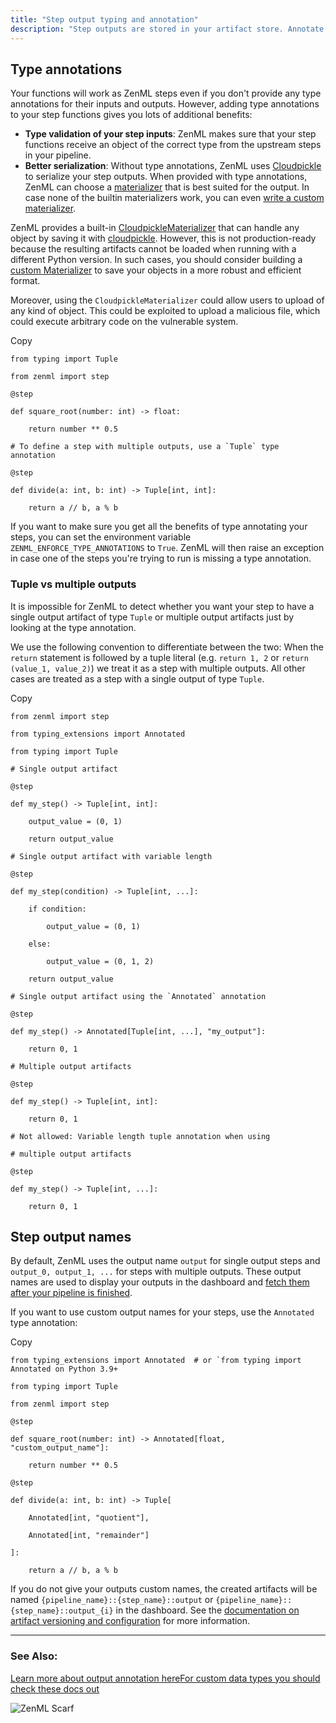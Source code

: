 ```yaml
---
title: "Step output typing and annotation"
description: "Step outputs are stored in your artifact store. Annotate and name them to make more explicit."
---
```


## Type annotations

Your functions will work as ZenML steps even if you don't provide any type annotations for their inputs and outputs. However, adding type annotations to your step functions gives you lots of additional benefits:

* **Type validation of your step inputs**: ZenML makes sure that your step functions receive an object of the correct type from the upstream steps in your pipeline.
* **Better serialization**: Without type annotations, ZenML uses [Cloudpickle](https://github.com/cloudpipe/cloudpickle) to serialize your step outputs. When provided with type annotations, ZenML can choose a [materializer](/getting-started/core-concepts#materializers) that is best suited for the output. In case none of the builtin materializers work, you can even [write a custom materializer](/how-to/handle-data-artifacts/handle-custom-data-types).

ZenML provides a built-in [CloudpickleMaterializer](https://sdkdocs.zenml.io/latest/core%5Fcode%5Fdocs/core-materializers/#zenml.materializers.cloudpickle%5Fmaterializer.CloudpickleMaterializer) that can handle any object by saving it with [cloudpickle](https://github.com/cloudpipe/cloudpickle). However, this is not production-ready because the resulting artifacts cannot be loaded when running with a different Python version. In such cases, you should consider building a [custom Materializer](/how-to/handle-data-artifacts/handle-custom-data-types#custom-materializers) to save your objects in a more robust and efficient format.

Moreover, using the `CloudpickleMaterializer` could allow users to upload of any kind of object. This could be exploited to upload a malicious file, which could execute arbitrary code on the vulnerable system.

Copy

```
from typing import Tuple

from zenml import step

@step

def square_root(number: int) -> float:

    return number ** 0.5

# To define a step with multiple outputs, use a `Tuple` type annotation

@step

def divide(a: int, b: int) -> Tuple[int, int]:

    return a // b, a % b
```

If you want to make sure you get all the benefits of type annotating your steps, you can set the environment variable `ZENML_ENFORCE_TYPE_ANNOTATIONS` to `True`. ZenML will then raise an exception in case one of the steps you're trying to run is missing a type annotation.

### Tuple vs multiple outputs

It is impossible for ZenML to detect whether you want your step to have a single output artifact of type `Tuple` or multiple output artifacts just by looking at the type annotation.

We use the following convention to differentiate between the two: When the `return` statement is followed by a tuple literal (e.g. `return 1, 2` or `return (value_1, value_2)`) we treat it as a step with multiple outputs. All other cases are treated as a step with a single output of type `Tuple`.

Copy

```
from zenml import step

from typing_extensions import Annotated

from typing import Tuple

# Single output artifact

@step

def my_step() -> Tuple[int, int]:

    output_value = (0, 1)

    return output_value

# Single output artifact with variable length

@step

def my_step(condition) -> Tuple[int, ...]:

    if condition:

        output_value = (0, 1)

    else:

        output_value = (0, 1, 2)

    return output_value

# Single output artifact using the `Annotated` annotation

@step

def my_step() -> Annotated[Tuple[int, ...], "my_output"]:

    return 0, 1

# Multiple output artifacts

@step

def my_step() -> Tuple[int, int]:

    return 0, 1

# Not allowed: Variable length tuple annotation when using

# multiple output artifacts

@step

def my_step() -> Tuple[int, ...]:

    return 0, 1
```

## Step output names

By default, ZenML uses the output name `output` for single output steps and `output_0, output_1, ...` for steps with multiple outputs. These output names are used to display your outputs in the dashboard and [fetch them after your pipeline is finished](/how-to/build-pipelines/fetching-pipelines).

If you want to use custom output names for your steps, use the `Annotated` type annotation:

Copy

```
from typing_extensions import Annotated  # or `from typing import Annotated on Python 3.9+

from typing import Tuple

from zenml import step

@step

def square_root(number: int) -> Annotated[float, "custom_output_name"]:

    return number ** 0.5

@step

def divide(a: int, b: int) -> Tuple[

    Annotated[int, "quotient"],

    Annotated[int, "remainder"]

]:

    return a // b, a % b
```

If you do not give your outputs custom names, the created artifacts will be named `{pipeline_name}::{step_name}::output` or `{pipeline_name}::{step_name}::output_{i}` in the dashboard. See the [documentation on artifact versioning and configuration](/user-guide/starter-guide/manage-artifacts) for more information.

---

### See Also:

[Learn more about output annotation here](/how-to/handle-data-artifacts/return-multiple-outputs-from-a-step)[For custom data types you should check these docs out](/how-to/handle-data-artifacts/handle-custom-data-types)

![ZenML Scarf](/images/how-to/build-pipelines)